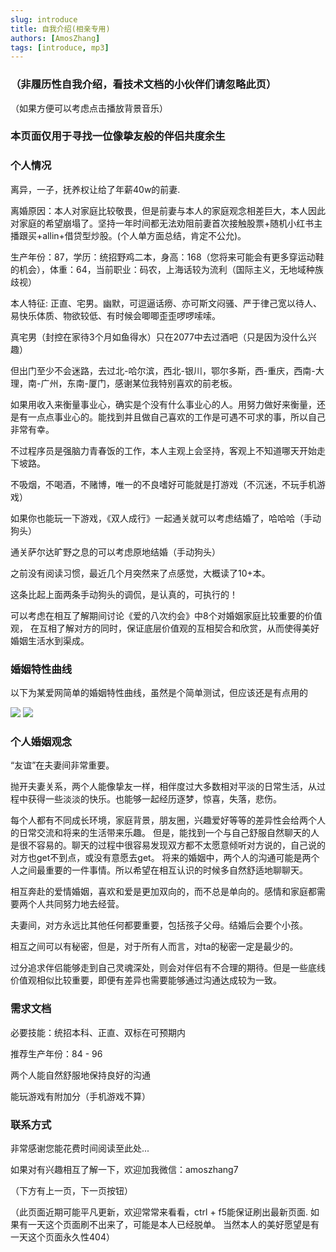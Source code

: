 ```yaml
---
slug: introduce
title: 自我介绍(相亲专用)
authors: [AmosZhang]
tags: [introduce, mp3]
---
```


### （非履历性自我介绍，看技术文档的小伙伴们请忽略此页）

（如果方便可以考虑点击播放背景音乐）


<div>
    <A />
</div>

### 本页面仅用于寻找一位像挚友般的伴侣共度余生


### 个人情况

离异，一子，抚养权让给了年薪40w的前妻.

离婚原因：本人对家庭比较敬畏，但是前妻与本人的家庭观念相差巨大，本人因此对家庭的希望崩塌了。坚持一年时间都无法劝阻前妻首次接触股票+随机小红书主播跟买+allin+借贷型炒股。(个人单方面总结，肯定不公允)。

生产年份：87，学历：统招野鸡二本，身高：168（您将来可能会有更多穿运动鞋的机会），体重：64，当前职业：码农，上海话较为流利（国际主义，无地域种族歧视）

本人特征: 正直、宅男。幽默，可逗逼话痨、亦可斯文闷骚、严于律己宽以待人、易快乐体质、物欲较低、有时候会唧唧歪歪啰啰嗦嗦。

真宅男（封控在家待3个月如鱼得水）只在2077中去过酒吧（只是因为没什么兴趣）

但出门至少不会迷路，去过北-哈尔滨，西北-银川，鄂尔多斯，西-重庆，西南-大理，南-广州，东南-厦门，感谢某位我特别喜欢的前老板。

如果用收入来衡量事业心，确实是个没有什么事业心的人。用努力做好来衡量，还是有一点点事业心的。能找到并且做自己喜欢的工作是可遇不可求的事，所以自己非常有幸。

不过程序员是强脑力青春饭的工作，本人主观上会坚持，客观上不知道哪天开始走下坡路。

不吸烟，不喝酒，不赌博，唯一的不良嗜好可能就是打游戏（不沉迷，不玩手机游戏）

如果你也能玩一下游戏，《双人成行》一起通关就可以考虑结婚了，哈哈哈（手动狗头）

通关萨尔达旷野之息的可以考虑原地结婚（手动狗头）

之前没有阅读习惯，最近几个月突然来了点感觉，大概读了10+本。

这条比起上面两条手动狗头的调侃，是认真的，可执行的！

可以考虑在相互了解期间讨论《爱的八次约会》中8个对婚姻家庭比较重要的价值观，
在互相了解对方的同时，保证底层价值观的互相契合和欣赏，从而使得美好婚姻生活水到渠成。

### 婚姻特性曲线

以下为某爱网简单的婚姻特性曲线，虽然是个简单测试，但应该还是有点用的

![](./images/zhenaiquxian1.jpg)
![](./images/zhenaiquxian2.jpg)

### 个人婚姻观念

“友谊”在夫妻间非常重要。

抛开夫妻关系，两个人能像挚友一样，相伴度过大多数相对平淡的日常生活，从过程中获得一些淡淡的快乐。也能够一起经历逐梦，惊喜，失落，悲伤。

每个人都有不同成长环境，家庭背景，朋友圈，兴趣爱好等等的差异性会给两个人的日常交流和将来的生活带来乐趣。
但是，能找到一个与自己舒服自然聊天的人是很不容易的。聊天的过程中很容易发现双方都不太愿意倾听对方说的，自己说的对方也get不到点，或没有意愿去get。
将来的婚姻中，两个人的沟通可能是两个人之间最重要的一件事情。所以希望在相互认识的时候多自然舒适地聊聊天。

相互奔赴的爱情婚姻，喜欢和爱是更加双向的，而不总是单向的。感情和家庭都需要两个人共同努力地去经营。

夫妻间，对方永远比其他任何都要重要，包括孩子父母。结婚后会要个小孩。

相互之间可以有秘密，但是，对于所有人而言，对ta的秘密一定是最少的。

过分追求伴侣能够走到自己灵魂深处，则会对伴侣有不合理的期待。但是一些底线价值观相似比较重要，即便有差异也需要能够通过沟通达成较为一致。

### 需求文档

必要技能：统招本科、正直、双标在可预期内

推荐生产年份：84 - 96

两个人能自然舒服地保持良好的沟通

能玩游戏有附加分（手机游戏不算）

### 联系方式

非常感谢您能花费时间阅读至此处...

如果对有兴趣相互了解一下，欢迎加我微信：amoszhang7


（下方有上一页，下一页按钮）

<!--

### 照骗

2022.03.29拍摄于小胖熊公司，by xiaomi 6 （原片）

![](/img/img20220329.jpg)

2018.08.19拍摄于杜莎蜡像馆 （原片）

![](/img//20180819.png)

2018.01.22 延长路某家拍证件照的相馆，耗巨资50rmb，老板一顿操作把被风吹乱的发型p圆了，其他应该还有一些操作。


<img src={imgSrc} style={{ width: "300px" }} />

-->

（此页面近期可能平凡更新，欢迎常常来看看，ctrl + f5能保证刷出最新页面.
如果有一天这个页面刷不出来了，可能是本人已经脱单。
当然本人的美好愿望是有一天这个页面永久性404）